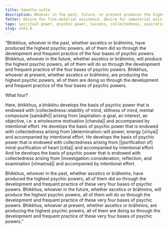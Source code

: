```yaml
---
title: Samatta sutta
description: Whoever in the past, future, or present produces the highest psychic powers, all of them do so through the development and frequent practice of the four bases of psychic powers.
fetter: desire for fine-material existence, desire for immaterial existence, conceit, restlessness, ignorance
tags: spiritual power, psychic power, success, collectedness, aspiration, persistence, energy, mind, investigation, reflection, close examination, sn, sn45-56, sn51
slug: sn51.6
---
```


“Bhikkhus, whoever in the past, whether ascetics or brāhmins, have produced the highest psychic powers, all of them did so through the development and frequent practice of the four bases of psychic powers. Bhikkhus, whoever in the future, whether ascetics or brāhmins, will produce the highest psychic powers, all of them will do so through the development and frequent practice of the four bases of psychic powers. Bhikkhus, whoever at present, whether ascetics or brāhmins, are producing the highest psychic powers, all of them are doing so through the development and frequent practice of the four bases of psychic powers.

What four?

Here, bhikkhus, a bhikkhu develops the basis of psychic power that is endowed with |collectedness::stability of mind, stillness of mind, mental composure [samādhi]| arising from |aspiration::a goal, an interest, an objective, i.e. a wholesome motivation [chanda]| and accompanied by intentional effort. He develops the basis of psychic power that is endowed with collectedness arising from |determination::will power, energy [vīriya]| and accompanied by intentional effort. He develops the basis of psychic power that is endowed with collectedness arising from |[purification of] mind::purification of heart [citta]| and accompanied by intentional effort. And he develops the basis of psychic power that is endowed with collectedness arising from |investigation::consideration, reflection, and examination [vīmaṃsā]| and accompanied by intentional effort.

Bhikkhus, whoever in the past, whether ascetics or brāhmins, have produced the highest psychic powers, all of them did so through the development and frequent practice of these very four bases of psychic powers. Bhikkhus, whoever in the future, whether ascetics or brāhmins, will produce the highest psychic powers, all of them will do so through the development and frequent practice of these very four bases of psychic powers. Bhikkhus, whoever at present, whether ascetics or brāhmins, are producing the highest psychic powers, all of them are doing so through the development and frequent practice of these very four bases of psychic powers.”